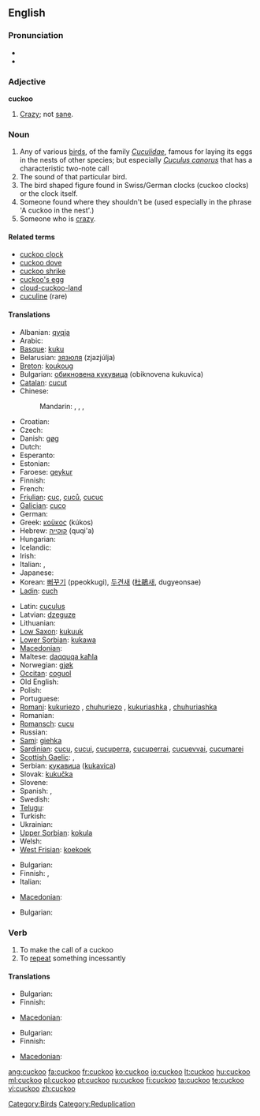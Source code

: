 {{wikipedia}}
==English==

===Pronunciation===
* {{IPA|/'kʊkuː/}}
* {{audio|en-us-cuckoo.ogg|Audio (US)}}

===Adjective===
'''cuckoo'''

# [[crazy|Crazy]]; not [[sane]].

===Noun===
{{en-noun}}

# Any of various [[bird]]s, of the family ''[[Cuculidae]]'', famous for laying its eggs in the nests of other species; but especially ''[[Cuculus canorus]]'' that has a characteristic two-note call
# The sound of that particular bird.
# The bird shaped figure found in Swiss/German clocks (cuckoo clocks) or the clock itself.
# Someone found where they shouldn't be (used especially in the phrase 'A cuckoo in the nest'.)
# Someone who is [[crazy]].

====Related terms====
* [[cuckoo clock]]
* [[cuckoo dove]]
* [[cuckoo shrike]]
* [[cuckoo's egg]]
* [[cloud-cuckoo-land]]
* [[cuculine]] (rare)

====Translations====
{{trans-top|the bird}}
* Albanian: [[qyqja]]
* Arabic: {{t|ar|وقواق|m|tr=waqwaaq}}
* [[Basque]]: [[kuku]]
* Belarusian: [[зязюля]] (zjazjúlja) {{f}}
* [[Breton]]: [[koukoug]]
* Bulgarian: [[обикновена кукувица]] (obiknovena kukuvica) {{f}}
* [[Catalan]]: [[cucut]] {{m}}
* Chinese:
*: Mandarin: {{t|cmn|杜鵑|sc=Hani}}, {{t|cmn|杜鹃|tr=dùjuān|sc=Hani}},  {{t|cmn|布穀|sc=Hani}},  {{t|cmn|布谷|tr=bùgǔ|sc=Hani}}
* Croatian: {{t-|hr|kukavica|f}}
* Czech: {{t-|cs|kukačka|f}}
* Danish: [[gøg]]
* Dutch: {{t+|nl|koekoek|m}}
* Esperanto: {{t-|eo|kukolo|xs=Esperanto}}
* Estonian: {{t+|et|kägu}}
* Faroese: [[geykur]]
* Finnish: {{t+|fi|käki}}
* French: {{t+|fr|coucou|m}}
* [[Friulian]]: [[cuc]], [[cuců]], [[cucuc]]
* [[Galician]]: [[cuco]] {{m}}
* German: {{t+|de|Kuckuck|m}}
* Greek: [[κοϋκος]] (kúkos) {{m}}
* Hebrew: [[קוקייה]] (quqi'a) {{f}}
* Hungarian: {{t+|hu|kakukk}}
* Icelandic: {{t+|is|gaukur}}
* Irish: {{t-|ga|cuach|xs=Irish}}
* Italian: {{t+|it|cuculo|m}}, {{t+|it|cucù|m}}
* Japanese: {{t|ja|カッコウ|tr=kakkō}}
* Korean: [[뻐꾸기]] (ppeokkugi), [[두견새]] ([[杜鵑]]새, dugyeonsae)
* [[Ladin]]: [[cuch]]
{{trans-mid}}
* Latin: [[cuculus]] {{m}}
* Latvian: [[dzeguze]]
* Lithuanian: {{t+|lt|gegutė|xs=Lithuanian}}
* [[Low Saxon]]: [[kukuuk]] {{m}}
* [[Lower Sorbian]]: [[kukawa]]
* [[Macedonian]]: {{t|mk|кукавица|f|tr=kukávica}}
* Maltese: [[daqquqa kaħla]] {{f}}
* Norwegian: [[gjøk]]
* [[Occitan]]: [[coguol]]
* Old English: {{t-|ang|geac|m|alt=ġēac|xs=Old English}}
* Polish: {{t+|pl|kukułka|f}}
* Portuguese: {{t-|pt|cuco|m}}
* [[Romani]]: [[kukuriezo]] {{m}}, [[chuhuriezo]] {{m}}, [[kukuriashka]] {{f}}, [[chuhuriashka]] {{f}}
* Romanian: {{t+|ro|cuc}}
* [[Romansch]]: [[cucu]]
* Russian: {{t+|ru|кукушка|f|tr=kukúška}}
* [[Sami]]: [[giehka]]
* [[Sardinian]]: [[cucu]], [[cucui]], [[cucuperra]], [[cucuperrai]], [[cucuevvai]], [[cucumarei]]
* [[Scottish Gaelic]]: {{t-|gd|cuthag|f|xs=Scottish Gaelic}}, {{t-|gd|cuach|f|xs=Scottish Gaelic}}
* Serbian: [[кукавица]] ([[kukavica]]) {{f}}
* Slovak: [[kukučka]] {{f}}
* Slovene: {{t+|sl|kukavica|f}}
* Spanish: {{t+|es|cuco|m}}, {{t+|es|cuclillo|m}}
* Swedish: {{t+|sv|gök}}
* [[Telugu]]: {{t|te|కోకిల}}
* Turkish: {{t+|tr|guguk}}
* Ukrainian: {{t-|uk|зозуля|f|tr=zozúlja|xs=Ukrainian}}
* [[Upper Sorbian]]: [[kokula]]
* Welsh: {{t-|cy|cog|xs=Welsh}}
* [[West Frisian]]: [[koekoek]]
{{trans-bottom}}

{{trans-top|the sound}}
* Bulgarian: {{t|bg|кукане|n|sc=Cyrl}}
* Finnish: {{t-|fi|kukunta}}, {{t+|fi|kukkuu}}
* Italian: {{t|it|cu cu}}
{{trans-mid}}
* [[Macedonian]]: {{t-|mk|ку-ку|tr=ku-ku}}
{{trans-bottom}}

{{trans-top|someone crazy}}
* Bulgarian: {{t|bg|чалнат|m|sc=Cyrl}}
{{trans-mid}}
{{trans-bottom}}

===Verb===
{{en-verb}}

# To make the call of a cuckoo
# To [[repeat]] something incessantly

====Translations====
{{trans-top|to make the call of a cuckoo}}
* Bulgarian: {{t|bg|кукам|sc=Cyrl}}
* Finnish: {{t+|fi|kukkua}}
{{trans-mid}}
* [[Macedonian]]: {{t-|mk|кука|tr=kúka}}
{{trans-bottom}}

{{trans-top|to repeat something incessantly}}
* Bulgarian: {{t|bg|повтарям монотонно|sc=Cyrl}}
* Finnish: {{t+|fi|hokea}}
{{trans-mid}}
* [[Macedonian]]: {{t|mk|вергла|tr=vérgla}}
{{trans-bottom}}

[[Category:Birds]]
[[Category:Reduplication]]

[[ang:cuckoo]]
[[fa:cuckoo]]
[[fr:cuckoo]]
[[ko:cuckoo]]
[[io:cuckoo]]
[[lt:cuckoo]]
[[hu:cuckoo]]
[[ml:cuckoo]]
[[pl:cuckoo]]
[[pt:cuckoo]]
[[ru:cuckoo]]
[[fi:cuckoo]]
[[ta:cuckoo]]
[[te:cuckoo]]
[[vi:cuckoo]]
[[zh:cuckoo]]